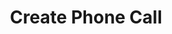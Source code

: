 ---
title: "Create Phone Call"
openapi: "POST /plants"
description: "This API allows you to instantly initiate an outbound phone call with a single request. "
---